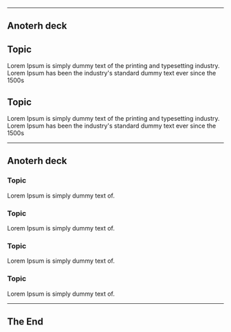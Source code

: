 

---

<Grid>
<GridItem column="1 / span 6">

## Anoterh deck

</GridItem>

<GridItem row="2" column="1 / span 3">

## Topic

Lorem Ipsum is simply dummy text of the printing and typesetting industry. Lorem Ipsum has been the industry's standard dummy text ever since the 1500s

</GridItem>

<GridItem row="2" column="4 / span 3">

## Topic

Lorem Ipsum is simply dummy text of the printing and typesetting industry. Lorem Ipsum has been the industry's standard dummy text ever since the 1500s

</GridItem>

</Grid>

---

<Grid justify="flex-end" numOfRows={3}>

<GridItem column="1 / span 6">

## Anoterh deck

</GridItem>

<GridItem row="2" column="1 / span 3">

### Topic

Lorem Ipsum is simply dummy text of.

</GridItem>

<GridItem row="2" column="4 / span 3">

### Topic

Lorem Ipsum is simply dummy text of.

</GridItem>

<GridItem row="3" column="1 / span 3">

### Topic

Lorem Ipsum is simply dummy text of.

</GridItem>

<GridItem row="3" column="4 / span 3">

### Topic

Lorem Ipsum is simply dummy text of.

</GridItem>

</Grid>

---

## The End
